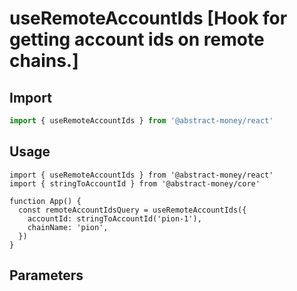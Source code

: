 
# useRemoteAccountIds [Hook for getting account ids on remote chains.]

## Import

```ts twoslash 
import { useRemoteAccountIds } from '@abstract-money/react'
```

## Usage

```tsx twoslash [index.tsx]
import { useRemoteAccountIds } from '@abstract-money/react'
import { stringToAccountId } from '@abstract-money/core'

function App() {
  const remoteAccountIdsQuery = useRemoteAccountIds({
    accountId: stringToAccountId('pion-1'),
    chainName: 'pion',
  })
}
```

## Parameters

<ParameterCommonSnippet/>
<ParameterExtraSnippet />
<ParameterQuerySnippet />
